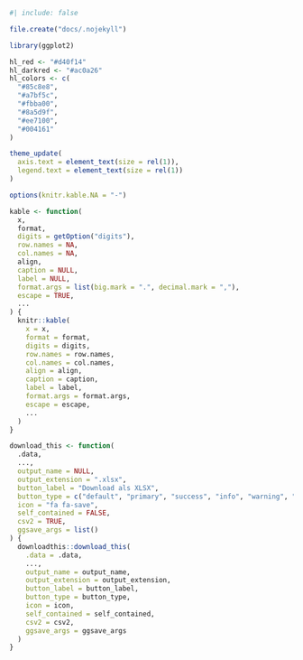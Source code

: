 ```r
#| include: false

file.create("docs/.nojekyll")

library(ggplot2)

hl_red <- "#d40f14"
hl_darkred <- "#ac0a26"
hl_colors <- c(
  "#85c8e8",
  "#a7bf5c",
  "#fbba00",
  "#8a5d9f",
  "#ee7100",
  "#004161"
)

theme_update(
  axis.text = element_text(size = rel(1)),
  legend.text = element_text(size = rel(1))
)

options(knitr.kable.NA = "-")

kable <- function(
  x,
  format,
  digits = getOption("digits"),
  row.names = NA,
  col.names = NA,
  align,
  caption = NULL,
  label = NULL,
  format.args = list(big.mark = ".", decimal.mark = ","),
  escape = TRUE,
  ...
) {
  knitr::kable(
    x = x,
    format = format,
    digits = digits,
    row.names = row.names,
    col.names = col.names,
    align = align,
    caption = caption,
    label = label,
    format.args = format.args,
    escape = escape,
    ...
  )
}

download_this <- function(
  .data,
  ...,
  output_name = NULL,
  output_extension = ".xlsx",
  button_label = "Download als XLSX",
  button_type = c("default", "primary", "success", "info", "warning", "danger"),
  icon = "fa fa-save",
  self_contained = FALSE,
  csv2 = TRUE,
  ggsave_args = list()
) {
  downloadthis::download_this(
    .data = .data,
    ...,
    output_name = output_name,
    output_extension = output_extension,
    button_label = button_label,
    button_type = button_type,
    icon = icon,
    self_contained = self_contained,
    csv2 = csv2,
    ggsave_args = ggsave_args
  )
}
```
